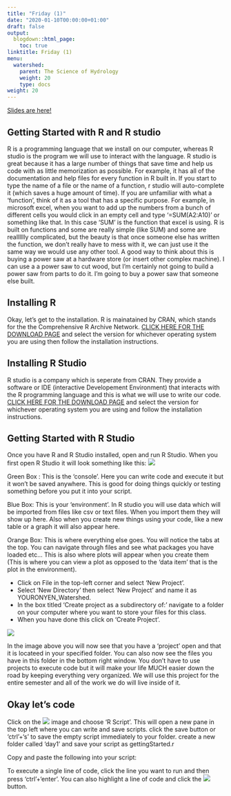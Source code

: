 ```yaml
---
title: "Friday (1)"
date: "2020-01-10T00:00:00+01:00"
draft: false
output:
  blogdown::html_page:
    toc: true
linktitle: Friday (1)
menu:
  watershed:
    parent: The Science of Hydrology
    weight: 20
    type: docs
weight: 20
---
```


[Slides are here!](https://amurraygeo.com/slides/watershed/RDay_1.html)

## Getting Started with R and R studio
R is a programming language that we install on our computer, whereas R studio is the program we will use to interact with the language. R studio is great because it has a large number of things that save time and help us code with as little memorization as possible. For example, it has all of the documentation and help files for every function in R built in. If you start to type the name of a file or the name of a function, r studio will auto-complete it (which saves a huge amount of time). If you are unfamiliar with what a 'function', think of it as a tool that has a specific purpose. For example, in microsoft excel, when you want to add up the numbers from a bunch of different cells you would click in an empty cell and type '=SUM(A2:A10)' or something like that. In this case 'SUM' is the function that excel is using. R is built on functions and some are really simple (like SUM) and some are realllllly complicated, but the beauty is that once someone else has written the function, we don't really have to mess with it, we can just use it the same way we would use any other tool. A good way to think about this is buying a power saw at a hardware store (or insert other complex machine). I can use a a power saw to cut wood, but I'm certainly not going to build a power saw from parts to do it. I'm going to buy a power saw that someone else built. 

## Installing R
Okay, let's get to the installation. R is mainatained by CRAN, which stands for the the Comprehensive R Archive Network. [CLICK HERE FOR THE DOWNLOAD PAGE](https://cran.r-project.org/) and select the version for whichever operating system you are using then follow the installation instructions.

## Installing R Studio
R studio is a company which is seperate from CRAN. They provide a software or IDE (interactive Developement Environment) that interacts with the R programming language and this is what we will use to write our code. [CLICK HERE FOR THE DOWNLOAD PAGE](https://rstudio.com/products/rstudio/download/#download) and select the version for whichever operating system you are using and follow the installation instructions.

## Getting Started with R Studio
Once you have R and R Studio installed, open and run R Studio. When you first open R Studio it will look something like this:
![](/img/RStudio_initial.png)

Green Box : This is the 'console'. Here you can write code and execute it but it won't be saved anywhere. This is good for doing things quickly or testing something before you put it into your script.

Blue Box: This is your 'environment'. In R studio you will use data which will be imported from files like csv or text files. When you import them they will show up here. Also when you create new things using your code, like a new table or a graph it will also appear here.

Orange Box: This is where everything else goes. You will notice the tabs at the top. You can navigate through files and see what packages you have loaded etc... This is also where plots will appear when you create them (This is where you can view a plot as opposed to the 'data item' that is the plot in the environment).

- Click on File in the top-left corner and select 'New Project'.
- Select 'New Directory' then select 'New Project' and name it as YOURONYEN_Watershed. 
- In the box titled 'Create project as a subdirectory of:' navigate to a folder on your computer where you want to store your files for this class. 
- When you have done this click on 'Create Project'.

![](/img/RStudio_project.png)

In the image above you will now see that you have a 'project' open and that it is locateed in your specified folder. You can also now see the files you have in this folder in the bottom right window. You don't have to use projects to execute code but it will make your life MUCH easier down the road by keeping everything very organized. We will use this project for the entire semester and all of the work we do will live inside of it.

## Okay let's code
Click on the ![](/img/newscript.png) image and choose 'R Script'. This will open a new pane in the top left where you can write and save scripts. click the save button or 'ctrl'+'s' to save the empty script immediately to your folder. create a new folder called 'day1' and save your script as gettingStarted.r

Copy and paste the following into your script:



To execute a single line of code, click the line you want to run and then press 'ctrl'+'enter'. You can also highlight a line of code and click the ![](/img/run.png) button.

